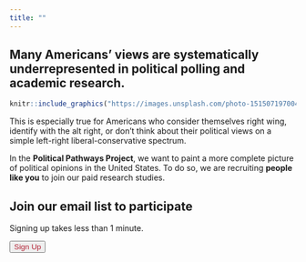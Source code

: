 ```yaml
---
title: ""
---
```


<head>
<script>
$(document).ready(function() {
  $('#signup-button').click(function() {
    // Create the modal pop-up
    $('<div>').attr('id', 'myModal')
               .addClass('modal')
               .appendTo('body')
               .fadeIn();

    // Create the content container
    $('<div>').addClass('modal-content')
               .appendTo('.modal');

    // Add the paragraphs of scrollable text
    $('<p>').text('This consent form describes the research study and helps you decide if you want to participate.  It provides important information about what you will be asked to do during the study, about the risks and benefits of the study, and about your rights and responsibilities as a research participant.').appendTo('.modal-content');
    $('<p>').text('The first section of this document contains some key points that the research team thought you would find important. The research study is described in more detail after this section.').appendTo('.modal-content');
    $('<p>').text('This is a research study conducted by Carly Wayne, Taylor Carlson, and Erin Rossiter, having to do with understanding how people develop and change their political views and what influences political views.  We primarily focus on political views that are outside the “mainstream” typically studied by other researchers. You should carefully consider the information in this consent document and discuss it with the research team. Be sure you understand why you might want to participate, or why you might not want to participate. You may choose to participate or not. Before you decide whether to be in this study, you may wish to consider other options that are available to you.  Instead of being in this study, you could choose not to participate.').appendTo('.modal-content');
        $('<p>').text('If you agree and sign this consent, you will be volunteering to participate in the research study. All of the information below will be explained and is listed in more detail in the consent document below. You can obtain a copy of this consent document by copying and pasting the text to store or print for yourself. You can also email the research team and we can email you a copy.').appendTo('.modal-content');
                $('<p>').text('If you agree and sign this consent, you will be volunteering to participate in the research study. All of the information below will be explained and is listed in more detail in the consent document below. You can obtain a copy of this consent document by copying and pasting the text to store or print for yourself. You can also email the research team and we can email you a copy.').appendTo('.modal-content');
                        $('<p>').text('If you agree and sign this consent, you will be volunteering to participate in the research study. All of the information below will be explained and is listed in more detail in the consent document below. You can obtain a copy of this consent document by copying and pasting the text to store or print for yourself. You can also email the research team and we can email you a copy.').appendTo('.modal-content');
                                $('<p>').text('If you agree and sign this consent, you will be volunteering to participate in the research study. All of the information below will be explained and is listed in more detail in the consent document below. You can obtain a copy of this consent document by copying and pasting the text to store or print for yourself. You can also email the research team and we can email you a copy.').appendTo('.modal-content');
// Create the footer container
    $('<div>').addClass('modal-footer')
               .appendTo('.modal-content');

    // Add the linked text in the footer
    $('<a>').attr('href', 'https://redcap.wustl.edu/redcap/surveys/?s=KMNMHFHFPMD4LJRH')
            .text('Click here to sign up')
            .appendTo('.modal-footer');

    // Close the modal when clicking outside of the content
    $('.modal').click(function() {
      $(this).fadeOut(function() {
        $(this).remove();
      });
    });
  });
});
</script>
</head>




## Many Americans' views are systematically underrepresented in political polling and academic research.

```r
knitr::include_graphics("https://images.unsplash.com/photo-1515071970049-680dbd2a2339?ixlib=rb-4.0.3&ixid=M3wxMjA3fDB8MHxwaG90by1wYWdlfHx8fGVufDB8fHx8fA%3D%3D&auto=format&fit=crop&w=1170&q=80)")
```

This is especially true for Americans who consider themselves right wing, identify with the alt right, or don't think about their political views on a simple left-right liberal-conservative spectrum.
  
In the **Political Pathways Project**, we want to paint a more complete picture of political opinions in the United States.  To do so, we are recruiting **people like you** to join our paid research studies.




## Join our email list to participate

Signing up takes less than 1 minute.

<button id="signup-button" class="signup-button" type="button" style="color: #B22234;">
Sign Up
</button>
